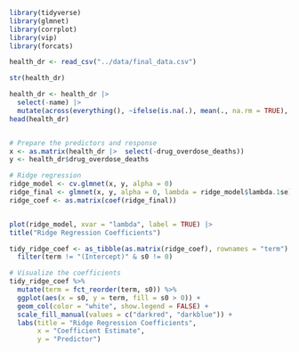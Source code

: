 ```r
library(tidyverse)
library(glmnet)
library(corrplot)
library(vip)
library(forcats)

```


```r
health_dr <- read_csv("../data/final_data.csv")

str(health_dr)
```


```r
health_dr <- health_dr |> 
  select(-name) |>
  mutate(across(everything(), ~ifelse(is.na(.), mean(., na.rm = TRUE), .)))
head(health_dr)


# Prepare the predictors and response
x <- as.matrix(health_dr |>  select(-drug_overdose_deaths))
y <- health_dr$drug_overdose_deaths

```


```r
# Ridge regression
ridge_model <- cv.glmnet(x, y, alpha = 0)
ridge_final <- glmnet(x, y, alpha = 0, lambda = ridge_model$lambda.1se)
ridge_coef <- as.matrix(coef(ridge_final))


plot(ridge_model, xvar = "lambda", label = TRUE) |> 
title("Ridge Regression Coefficients")

```


```r
tidy_ridge_coef <- as_tibble(as.matrix(ridge_coef), rownames = "term") %>%
  filter(term != "(Intercept)" & s0 != 0)

# Visualize the coefficients
tidy_ridge_coef %>%
  mutate(term = fct_reorder(term, s0)) %>%
  ggplot(aes(x = s0, y = term, fill = s0 > 0)) +
  geom_col(color = "white", show.legend = FALSE) +
  scale_fill_manual(values = c("darkred", "darkblue")) +
  labs(title = "Ridge Regression Coefficients",
       x = "Coefficient Estimate",
       y = "Predictor")

```

